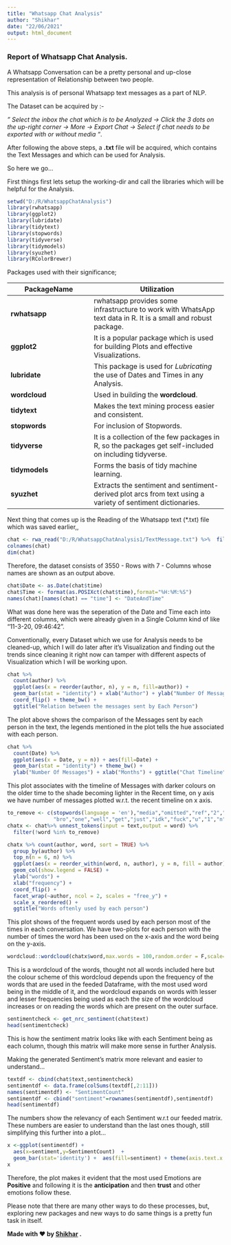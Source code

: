 ```yaml
---
title: "Whatsapp Chat Analysis"
author: "Shikhar"
date: "22/06/2021"
output: html_document
---
```

### Report of Whatsapp Chat Analysis.

A Whatsapp Conversation can be a pretty personal and up-close representation of Relationship between two people.

This analysis is of personal Whatsapp text messages as a part of NLP.

The Dataset can be acquired by :-

*" Select the inbox the chat which is to be Analyzed -> Click the 3 dots on the up-right corner -> More -> Export Chat -> Select if chat needs to be exported with or without media "*.

After following the above steps, a **.txt** file will be acquired, which contains the Text Messages and which can be used for Analysis.


So here we go...

First things first lets setup the working-dir and call the libraries which will be helpful for the Analysis.



```r
setwd("D:/R/WhatsappChatAnalysis")
library(rwhatsapp)
library(ggplot2)
library(lubridate)
library(tidytext)
library(stopwords)
library(tidyverse)
library(tidymodels)
library(syuzhet)
library(RColorBrewer)
```

Packages used with their significance;

|PackageName |Utilization|
|-----|--------|
|**rwhatsapp**|rwhatsapp provides some infrastructure to work with WhatsApp text data in R. It is a small and robust package.       |
|**ggplot2**  |It is a popular package which is used for building Plots and effective Visualizations.      |
|**lubridate**  |This package is used for *Lubricating* the use of Dates and Times in any Analysis.      |
|**wordcloud**  |Used in building the **wordcloud**.      |
|**tidytext**  |Makes the text mining process easier and consistent.      |
|**stopwords**  |For inclusion of Stopwords.      |
|**tidyverse**  |It is a collection of the few packages in R, so the packages get self-included on including tidyverse.      |
|**tidymodels**  |Forms the basis of tidy machine learning.      |
|**syuzhet**  |Extracts the sentiment and sentiment-derived plot arcs from text using a variety of sentiment dictionaries.      |


Next thing that comes up is the Reading of the Whatsapp text (*.txt) file which was saved earlier,,

```r
chat <- rwa_read("D:/R/WhatsappChatAnalysis1/TextMessage.txt") %>%  filter(!is.na(author))
colnames(chat)
dim(chat)
```


Therefore, the dataset consists of 3550 - Rows with 7 - Columns whose names are shown as an output above.

```r
chat$Date <- as.Date(chat$time)
chat$Time <- format(as.POSIXct(chat$time),format="%H:%M:%S")
names(chat)[names(chat) == "time"] <- "DateAndTime"
```


What was done here was the seperation of the Date and Time each into different columns, which were already given in a Single Column kind of like "11-3-20, 09:46:42".


Conventionally, every Dataset which we use for Analysis needs to be cleaned-up, which I will do later after it's Visualization and finding out the trends since cleaning it right now can tamper with different aspects of Visualization which I will be working upon.


```r
chat %>% 
  count(author) %>%
  ggplot(aes(x = reorder(author, n), y = n, fill=author)) +
  geom_bar(stat = "identity") + xlab("Author") + ylab("Number Of Messages") +
  coord_flip() + theme_bw() +
  ggtitle("Relation between the messages sent by Each Person")
```


The plot above shows the comparison of the Messages sent by each person in the text, the legends mentioned in the plot tells the hue associated with each person.


```r
chat %>%
  count(Date) %>%
  ggplot(aes(x = Date, y = n)) + aes(fill=Date) +
  geom_bar(stat = "identity") + theme_bw() +
  ylab("Number Of Messages") + xlab("Months") + ggtitle("Chat Timeline")
```


This plot associates with the timeline of Messages with darker colours on the older time to the shade becoming lighter in the Recent time, on y axis we have number of messages plotted w.r.t. the recent timeline on x axis.


```r
to_remove <- c(stopwords(language = 'en'),"media","omitted","ref","2","yes","yess","stu","us","go",
               "bro","one","well","get","just","idk","fuck","u","1","n","ok","int","can","3","cse")
chatx <- chat%>% unnest_tokens(input = text,output = word) %>%
  filter(!word %in% to_remove)

chatx %>% count(author, word, sort = TRUE) %>%
  group_by(author) %>%
  top_n(n = 6, n) %>%
  ggplot(aes(x = reorder_within(word, n, author), y = n, fill = author)) +
  geom_col(show.legend = FALSE) +
  ylab("words") +
  xlab("frequency") +
  coord_flip() +
  facet_wrap(~author, ncol = 2, scales = "free_y") +
  scale_x_reordered() +
  ggtitle("Words oftenly used by each person")  
```


This plot shows of the frequent words used by each person most of the times in each conversation. We have two-plots for each person with the number of times the word has been used on the x-axis and the word being on the y-axis.


```r
wordcloud::wordcloud(chatx$word,max.words = 100,random.order = F,scale=c(2,1),colors = brewer.pal(9,"Dark2"))
```


This is a wordcloud of the words, thought not all words included here but the colour scheme of this wordcloud depends upon the frequency of the words that are used in the feeded Dataframe, with the most used word being in the middle of it, and the wordcloud expands on words with lesser and lesser frequencies being used as each the size of the wordcloud increases or on reading the words which are present on the outer surface.


```r
sentimentcheck <- get_nrc_sentiment(chat$text)
head(sentimentcheck)
```


This is how the sentiment matrix looks like with each Sentiment being as each column, though this matrix will make more sense in further Analysis.

Making the generated Sentiment's matrix more relevant and easier to understand...


```r
textdf <- cbind(chat$text,sentimentcheck)
sentimentdf <- data.frame(colSums(textdf[,2:11]))
names(sentimentdf) <- "SentimentCount"
sentimentdf <- cbind("sentiment"=rownames(sentimentdf),sentimentdf)
head(sentimentdf)
```


The numbers show the relevancy of each Sentiment w.r.t our feeded matrix. These numbers are easier to understand than the last ones though, still simplifying this further into a plot...


```r
x <-ggplot(sentimentdf) +
  aes(x=sentiment,y=SentimentCount)  +
  geom_bar(stat='identity') +  aes(fill=sentiment) + theme(axis.text.x = element_text(angle = 45, vjust = 0.9, hjust=1))
x
```


Therefore, the plot makes it evident that the most used Emotions are **Positive** and following it is the **anticipation** and then **trust** and other emotions follow these.



Please note that there are many other ways to do these processes, but, exploring new packages and new ways to do same things is a pretty fun task in itself.


**Made with ❤️ by [Shikhar](https://www.linkedin.com/in/shikharkrdixit/) .**
